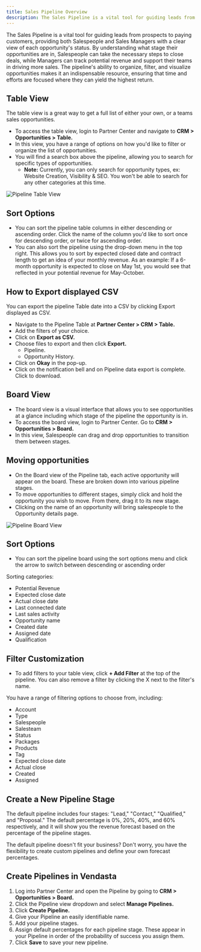 ```yaml
---
title: Sales Pipeline Overview
description: The Sales Pipeline is a vital tool for guiding leads from prospects to paying customers, providing insights on opportunity status and potential revenue.
---
```


The Sales Pipeline is a vital tool for guiding leads from prospects to paying customers, providing both Salespeople and Sales Managers with a clear view of each opportunity's status. By understanding what stage their opportunities are in, Salespeople can take the necessary steps to close deals, while Managers can track potential revenue and support their teams in driving more sales. The pipeline's ability to organize, filter, and visualize opportunities makes it an indispensable resource, ensuring that time and efforts are focused where they can yield the highest return.

## Table View

The table view is a great way to get a full list of either your own, or a teams sales opportunities.

- To access the table view, login to Partner Center and navigate to **CRM > Opportunities > Table.**
- In this view, you have a range of options on how you'd like to filter or organize the list of opportunities.
- You will find a search box above the pipeline, allowing you to search for specific types of opportunities.
  - **Note:** Currently, you can only search for opportunity types, ex: Website Creation, Visibility & SEO. You won't be able to search for any other categories at this time.

![Pipeline Table View](/img/crm/opportunities/pipeline-table-view.jpg)

## Sort Options

- You can sort the pipeline table columns in either descending or ascending order. Click the name of the column you'd like to sort once for descending order, or twice for ascending order.
- You can also sort the pipeline using the drop-down menu in the top right. This allows you to sort by expected closed date and contract length to get an idea of your monthly revenue. As an example: If a 6-month opportunity is expected to close on May 1st, you would see that reflected in your potential revenue for May-October.

## How to Export displayed CSV

You can export the pipeline Table date into a CSV by clicking Export displayed as CSV.

- Navigate to the Pipeline Table at **Partner Center > CRM > Table.**
- Add the filters of your choice.
- Click on **Export as CSV.**
- Choose files to export and then click **Export.**
  - Pipeline.
  - Opportunity History.
- Click on **Okay** in the pop-up.
- Click on the notification bell and on Pipeline data export is complete. Click to download.

## Board View

- The board view is a visual interface that allows you to see opportunities at a glance including which stage of the pipeline the opportunity is in.
- To access the board view, login to Partner Center. Go to **CRM > Opportunities > Board.**
- In this view, Salespeople can drag and drop opportunities to transition them between stages.

## Moving opportunities

- On the Board view of the Pipeline tab, each active opportunity will appear on the board. These are broken down into various pipeline stages.
- To move opportunities to different stages, simply click and hold the opportunity you wish to move. From there, drag it to its new stage.
- Clicking on the name of an opportunity will bring salespeople to the Opportunity details page.

![Pipeline Board View](/img/crm/opportunities/pipeline-board-view.jpg)

## Sort Options

- You can sort the pipeline board using the sort options menu and click the arrow to switch between descending or ascending order

Sorting categories:

- Potential Revenue
- Expected close date
- Actual close date
- Last connected date
- Last sales activity
- Opportunity name
- Created date
- Assigned date
- Qualification

## Filter Customization

- To add filters to your table view, click **+ Add Filter** at the top of the pipeline. You can also remove a filter by clicking the X next to the filter's name.

You have a range of filtering options to choose from, including:

- Account
- Type
- Salespeople
- Salesteam
- Status
- Packages
- Products
- Tag
- Expected close date
- Actual close
- Created
- Assigned

## Create a New Pipeline Stage

The default pipeline includes four stages: "Lead," "Contact," "Qualified," and "Proposal." The default percentage is 0%, 20%, 40%, and 60% respectively, and it will show you the revenue forecast based on the percentage of the pipeline stages.

The default pipeline doesn't fit your business? Don't worry, you have the flexibility to create custom pipelines and define your own forecast percentages.

## Create Pipelines in Vendasta

1. Log into Partner Center and open the Pipeline by going to **CRM > Opportunities > Board.**
2. Click the Pipeline view dropdown and select **Manage Pipelines.**
3. Click **Create Pipeline.**
4. Give your Pipeline an easily identifiable name.
5. Add your pipeline stages.
6. Assign default percentages for each pipeline stage. These appear in your Pipeline in order of the probability of success you assign them.
7. Click **Save** to save your new pipeline.